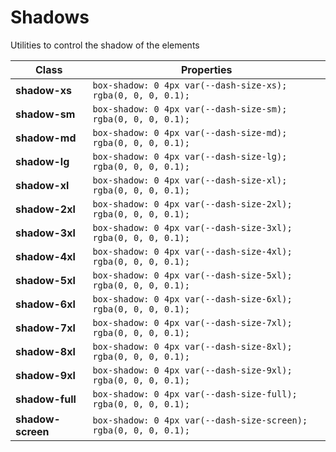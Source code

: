 # Shadows

Utilities to control the shadow of the elements

| Class             | Properties                                                       |
| ----------------- | ---------------------------------------------------------------- |
| **shadow-xs**     | `box-shadow: 0 4px var(--dash-size-xs); rgba(0, 0, 0, 0.1);`     |
| **shadow-sm**     | `box-shadow: 0 4px var(--dash-size-sm); rgba(0, 0, 0, 0.1);`     |
| **shadow-md**     | `box-shadow: 0 4px var(--dash-size-md); rgba(0, 0, 0, 0.1);`     |
| **shadow-lg**     | `box-shadow: 0 4px var(--dash-size-lg); rgba(0, 0, 0, 0.1);`     |
| **shadow-xl**     | `box-shadow: 0 4px var(--dash-size-xl); rgba(0, 0, 0, 0.1);`     |
| **shadow-2xl**    | `box-shadow: 0 4px var(--dash-size-2xl); rgba(0, 0, 0, 0.1);`    |
| **shadow-3xl**    | `box-shadow: 0 4px var(--dash-size-3xl); rgba(0, 0, 0, 0.1);`    |
| **shadow-4xl**    | `box-shadow: 0 4px var(--dash-size-4xl); rgba(0, 0, 0, 0.1);`    |
| **shadow-5xl**    | `box-shadow: 0 4px var(--dash-size-5xl); rgba(0, 0, 0, 0.1);`    |
| **shadow-6xl**    | `box-shadow: 0 4px var(--dash-size-6xl); rgba(0, 0, 0, 0.1);`    |
| **shadow-7xl**    | `box-shadow: 0 4px var(--dash-size-7xl); rgba(0, 0, 0, 0.1);`    |
| **shadow-8xl**    | `box-shadow: 0 4px var(--dash-size-8xl); rgba(0, 0, 0, 0.1);`    |
| **shadow-9xl**    | `box-shadow: 0 4px var(--dash-size-9xl); rgba(0, 0, 0, 0.1);`    |
| **shadow-full**   | `box-shadow: 0 4px var(--dash-size-full); rgba(0, 0, 0, 0.1);`   |
| **shadow-screen** | `box-shadow: 0 4px var(--dash-size-screen); rgba(0, 0, 0, 0.1);` |

